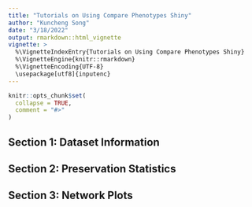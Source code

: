 ```yaml
---
title: "Tutorials on Using Compare Phenotypes Shiny"
author: "Kuncheng Song"
date: "3/18/2022"
output: rmarkdown::html_vignette
vignette: >
  %\VignetteIndexEntry{Tutorials on Using Compare Phenotypes Shiny}
  %\VignetteEngine{knitr::rmarkdown}
  %\VignetteEncoding{UTF-8}
  \usepackage[utf8]{inputenc}
---
```


```r
knitr::opts_chunk$set(
  collapse = TRUE,
  comment = "#>"
)
```


## Section 1: Dataset Information

## Section 2: Preservation Statistics

## Section 3: Network Plots


